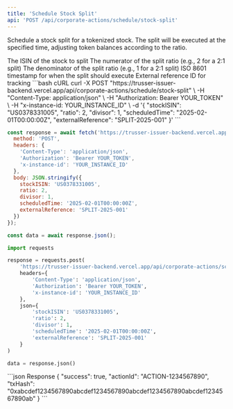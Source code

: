 ```yaml
---
title: 'Schedule Stock Split'
api: 'POST /api/corporate-actions/schedule/stock-split'
---
```


Schedule a stock split for a tokenized stock. The split will be executed at the specified time, adjusting token balances according to the ratio.

<ParamField body="stockISIN" type="string" required>
  The ISIN of the stock to split
</ParamField>

<ParamField body="ratio" type="number" required>
  The numerator of the split ratio (e.g., 2 for a 2:1 split)
</ParamField>

<ParamField body="divisor" type="number" required>
  The denominator of the split ratio (e.g., 1 for a 2:1 split)
</ParamField>

<ParamField body="scheduledTime" type="string" required>
  ISO 8601 timestamp for when the split should execute
</ParamField>

<ParamField body="externalReference" type="string">
  External reference ID for tracking
</ParamField>

<RequestExample>
```bash cURL
curl -X POST "https://trusser-issuer-backend.vercel.app/api/corporate-actions/schedule/stock-split" \
  -H "Content-Type: application/json" \
  -H "Authorization: Bearer YOUR_TOKEN" \
  -H "x-instance-id: YOUR_INSTANCE_ID" \
  -d '{
    "stockISIN": "US0378331005",
    "ratio": 2,
    "divisor": 1,
    "scheduledTime": "2025-02-01T00:00:00Z",
    "externalReference": "SPLIT-2025-001"
  }'
```

```javascript JavaScript
const response = await fetch('https://trusser-issuer-backend.vercel.app/api/corporate-actions/schedule/stock-split', {
  method: 'POST',
  headers: {
    'Content-Type': 'application/json',
    'Authorization': 'Bearer YOUR_TOKEN',
    'x-instance-id': 'YOUR_INSTANCE_ID'
  },
  body: JSON.stringify({
    stockISIN: 'US0378331005',
    ratio: 2,
    divisor: 1,
    scheduledTime: '2025-02-01T00:00:00Z',
    externalReference: 'SPLIT-2025-001'
  })
});

const data = await response.json();
```

```python Python
import requests

response = requests.post(
    'https://trusser-issuer-backend.vercel.app/api/corporate-actions/schedule/stock-split',
    headers={
        'Content-Type': 'application/json',
        'Authorization': 'Bearer YOUR_TOKEN',
        'x-instance-id': 'YOUR_INSTANCE_ID'
    },
    json={
        'stockISIN': 'US0378331005',
        'ratio': 2,
        'divisor': 1,
        'scheduledTime': '2025-02-01T00:00:00Z',
        'externalReference': 'SPLIT-2025-001'
    }
)

data = response.json()
```
</RequestExample>

<ResponseExample>
```json Response
{
  "success": true,
  "actionId": "ACTION-1234567890",
  "txHash": "0xabcdef1234567890abcdef1234567890abcdef1234567890abcdef1234567890ab"
}
```
</ResponseExample>